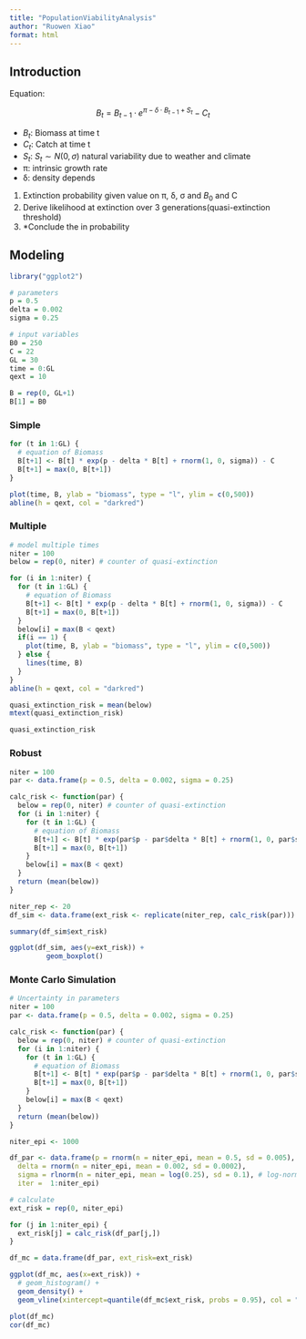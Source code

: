 ```yaml
---
title: "PopulationViabilityAnalysis"
author: "Ruowen Xiao"
format: html
---
```


## Introduction

Equation:

$$
B_t = B_{t-1} \cdot e^{\pi - \delta \cdot B_{t-1} + S_t} - C_t
$$

-   $B_t$: Biomass at time t
-   $C_t$: Catch at time t
-   $S_t$: $S_t \sim N(0, \sigma)$ natural variability due to weather and climate
-   π: intrinsic growth rate
-   δ: density depends

1.  Extinction probability given value on π, δ, σ and $B_0$ and C
2.  Derive likelihood at extinction over 3 generations(quasi-extinction threshold)
3.  \*Conclude the in probability

## Modeling

```r
library("ggplot2")
```

```r
# parameters
p = 0.5
delta = 0.002
sigma = 0.25

# input variables
B0 = 250
C = 22
GL = 30
time = 0:GL
qext = 10

B = rep(0, GL+1)
B[1] = B0
```

### Simple

```r
for (t in 1:GL) {
  # equation of Biomass
  B[t+1] <- B[t] * exp(p - delta * B[t] + rnorm(1, 0, sigma)) - C
  B[t+1] = max(0, B[t+1])
}
```

```r
plot(time, B, ylab = "biomass", type = "l", ylim = c(0,500))
abline(h = qext, col = "darkred")
```

### Multiple

```r
# model multiple times
niter = 100
below = rep(0, niter) # counter of quasi-extinction

for (i in 1:niter) {
  for (t in 1:GL) {
    # equation of Biomass
    B[t+1] <- B[t] * exp(p - delta * B[t] + rnorm(1, 0, sigma)) - C
    B[t+1] = max(0, B[t+1])
  }
  below[i] = max(B < qext)
  if(i == 1) {
    plot(time, B, ylab = "biomass", type = "l", ylim = c(0,500))
  } else {
    lines(time, B)
  }
}
abline(h = qext, col = "darkred")

quasi_extinction_risk = mean(below)
mtext(quasi_extinction_risk)
```

```r
quasi_extinction_risk
```

### Robust

```r
niter = 100
par <- data.frame(p = 0.5, delta = 0.002, sigma = 0.25)

calc_risk <- function(par) {
  below = rep(0, niter) # counter of quasi-extinction
  for (i in 1:niter) {
    for (t in 1:GL) {
      # equation of Biomass
      B[t+1] <- B[t] * exp(par$p - par$delta * B[t] + rnorm(1, 0, par$sigma)) - C
      B[t+1] = max(0, B[t+1])
    }
    below[i] = max(B < qext)
  }
  return (mean(below))
}
```

```r
niter_rep <- 20
df_sim <- data.frame(ext_risk <- replicate(niter_rep, calc_risk(par)))
```

```r
summary(df_sim$ext_risk)
```

```r
ggplot(df_sim, aes(y=ext_risk)) +
         geom_boxplot()
```

### Monte Carlo Simulation

```r
# Uncertainty in parameters
niter = 100
par <- data.frame(p = 0.5, delta = 0.002, sigma = 0.25)

calc_risk <- function(par) {
  below = rep(0, niter) # counter of quasi-extinction
  for (i in 1:niter) {
    for (t in 1:GL) {
      # equation of Biomass
      B[t+1] <- B[t] * exp(par$p - par$delta * B[t] + rnorm(1, 0, par$sigma)) - C
      B[t+1] = max(0, B[t+1])
    }
    below[i] = max(B < qext)
  }
  return (mean(below))
}
```

```r
niter_epi <- 1000

df_par <- data.frame(p = rnorm(n = niter_epi, mean = 0.5, sd = 0.005),
  delta = rnorm(n = niter_epi, mean = 0.002, sd = 0.0002),
  sigma = rlnorm(n = niter_epi, mean = log(0.25), sd = 0.1), # log-normal distribution
  iter =  1:niter_epi)
```

```r
# calculate 
ext_risk = rep(0, niter_epi)

for (j in 1:niter_epi) {
  ext_risk[j] = calc_risk(df_par[j,]) 
}

df_mc = data.frame(df_par, ext_risk=ext_risk)
```

```r
ggplot(df_mc, aes(x=ext_risk)) +
  # geom_histogram() +
  geom_density() +
  geom_vline(xintercept=quantile(df_mc$ext_risk, probs = 0.95), col = "#ed1b0c")
```
```r
plot(df_mc)
cor(df_mc)
```














